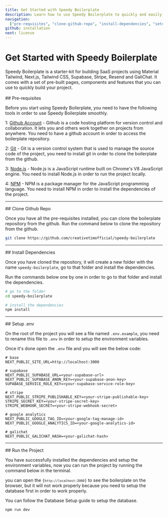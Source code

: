 ```yaml
---
title: Get Started with Speedy Boilerplate
description: Learn how to use Speedy Boilerplate to quickly and easily create elegant and flexible pages for your SaaS projects.
navigation:
  ["pre-requisites", "clone-github-repo", "install-dependencies", "setup-env", "run-the-project"]
github: installation
next: license
---
```


# Get Started with Speedy Boilerplate

<span id="quick-start" className="scroll-mt-48" />
Speedy Boilerplate is a starter-kit for building SaaS projects using Material
Tailwind, Next.js, Tailwind CSS, Supabase, Stripe, Resend and GaliChat. It comes
with a set of pre-built pages, components and features that you can use to quickly
build your project.

<br />
<br />

<DocsTitle href="pre-requisites">
## Pre-requisites
</DocsTitle>

Before you start using Speedy Boilerplate, you need to have the following tools in order to use Speedy Boilerplate smoothly.

1: [Github Account](github.com) - Github is a code hosting platform for version control and collaboration. It lets you and others work together on projects from anywhere. You need to have a github account in order to access the boilerplate repository.

2: [Git](https://git-scm.com/) - Git is a version control system that is used to manage the source code of the project, you need to install git in order to clone the boilerplate from the github.

3: [Node.js](https://nodejs.org/) - Node.js is a JavaScript runtime built on Chrome's V8 JavaScript engine. You need to install Node.js in order to run the project locally.

4: [NPM](https://www.npmjs.com/) - NPM is a package manager for the JavaScript programming language. You need to install NPM in order to install the dependencies of the project.

---

<DocsTitle href="clone-github-repo">
## Clone Github Repo
</DocsTitle>

Once you have all the pre-requisites installed, you can clone the boilerplate repository from the github. Run the command below to clone the repository from the github.

```bash
git clone https://github.com/creativetimofficial/speedy-boilerplate
```

---

<DocsTitle href="install-dependencies">
## Install Dependencies
</DocsTitle>

Once you have cloned the repository, it will create a new folder with the name <Code>speedy-boilerplate</Code>, go to that folder and install the dependencies.

Run the commands below one by one in order to go to that folder and install the dependencies.

```bash
# go to the folder
cd speedy-boilerplate

# install the dependencies
npm install
```

---

<DocsTitle href="setup-env">
## Setup .env
</DocsTitle>

On the root of the project you will see a file named <Code>.env.example</Code>, you need to rename this file to <Code>.env</Code> in order to setup the environment variables.

Once it's done open the <Code>.env</Code> file and you will see the below code:

```env
# base
NEXT_PUBLIC_SITE_URL=http://localhost:3000

# supabase
NEXT_PUBLIC_SUPABASE_URL=<your-supabase-url>
NEXT_PUBLIC_SUPABASE_ANON_KEY=<your-supabase-anon-key>
SUPABASE_SERVICE_ROLE_KEY=<your-supabase-service-role-key>

# stripe
NEXT_PUBLIC_STRIPE_PUBLISHABLE_KEY=<your-stripe-publishable-key>
STRIPE_SECRET_KEY=<your-stripe-secret-key>
STRIPE_WEBHOOK_SECRET=<your-stripe-webhook-secret>

# google analytics
NEXT_PUBLIC_GOOGLE_TAG_ID=<your-google-tag-manage-id>
NEXT_PUBLIC_GOOGLE_ANALYTICS_ID=<your-google-analytics-id>

# galichat
NEXT_PUBLIC_GALICHAT_HASH=<your-galichat-hash>
```

---

<DocsTitle href="run-the-project">
## Run the Project
</DocsTitle>

You have successfully installed the dependencies and setup the environment variables, now you can run the project by running the command below in the terminal.

you can open the <Code>{`http://localhost:3000`}</Code> to see the boilerplate on the browser, but it will not work properly because you need to setup the database first in order to work properly.

You can follow the <Link href="/boilerplate/docs/database" className="font-medium text-black hover:text-blue-500 transition-colors">Database Setup</Link> guide to setup the database.

```bash
npm run dev
```